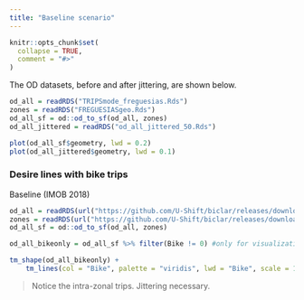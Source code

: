 ```yaml
---
title: "Baseline scenario"
---
```


```r
knitr::opts_chunk$set(
  collapse = TRUE,
  comment = "#>"
)
```


The OD datasets, before and after jittering, are shown below.

```r
od_all = readRDS("TRIPSmode_freguesias.Rds")
zones = readRDS("FREGUESIASgeo.Rds")
od_all_sf = od::od_to_sf(od_all, zones)
od_all_jittered = readRDS("od_all_jittered_50.Rds")
```

```r
plot(od_all_sf$geometry, lwd = 0.2)
plot(od_all_jittered$geometry, lwd = 0.1)
```

### Desire lines with bike trips

Baseline (IMOB 2018)

```r
od_all = readRDS(url("https://github.com/U-Shift/biclar/releases/download/0.0.1/TRIPSmode_freguesias.Rds"))
zones = readRDS(url("https://github.com/U-Shift/biclar/releases/download/0.0.1/FREGUESIASgeo.Rds"))
od_all_sf = od::od_to_sf(od_all, zones)

od_all_bikeonly = od_all_sf %>% filter(Bike != 0) #only for visualization

tm_shape(od_all_bikeonly) +
    tm_lines(col = "Bike", palette = "viridis", lwd = "Bike", scale = 15)
```

> Notice the intra-zonal trips. Jittering necessary.

